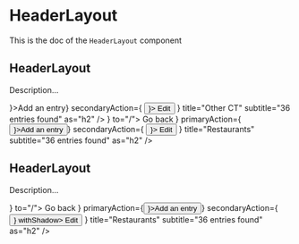 <!--- HeaderLayout.stories.mdx --->


<Meta title="Design System/Layouts/HeaderLayouts" component={HeaderLayout} />

# HeaderLayout

This is the doc of the `HeaderLayout` component

## HeaderLayout

Description...

<Canvas>
  <Story name="base">
    <Box background="neutral100">
      <HeaderLayout
        primaryAction={<Button startIcon={<AddIcon />}>Add an entry</Button>}
        secondaryAction={
          <Button variant="tertiary" withShadow startIcon={<EditIcon />}>
            Edit
          </Button>
        }
        title="Other CT"
        subtitle="36 entries found"
        as="h2"
      />
      <HeaderLayout
        navigationAction={
          <Link startIcon={<BackIcon />} to="/">
            Go back
          </Link>
        }
        primaryAction={<Button startIcon={<AddIcon />}>Add an entry</Button>}
        secondaryAction={
          <Button variant="tertiary" withShadow startIcon={<EditIcon />}>
            Edit
          </Button>
        }
        title="Restaurants"
        subtitle="36 entries found"
        as="h2"
      />
    </Box>
  </Story>
</Canvas>

## HeaderLayout

Description...

<Canvas>
  <Story name="sticky">
    <Box background="neutral100">
      <HeaderLayout
        sticky
        navigationAction={
          <Link startIcon={<BackIcon />} to="/">
            <VisuallyHidden>Go back</VisuallyHidden>
          </Link>
        }
        primaryAction={<Button startIcon={<AddIcon />}>Add an entry</Button>}
        secondaryAction={
          <Button variant="tertiary" startIcon={<EditIcon />} withShadow>
            Edit
          </Button>
        }
        title="Restaurants"
        subtitle="36 entries found"
        as="h2"
      />
    </Box>
  </Story>
</Canvas>
